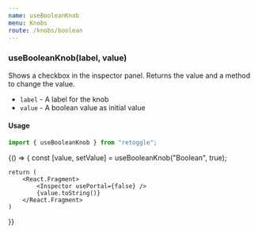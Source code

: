 ```yaml
---
name: useBooleanKnob
menu: Knobs
route: /knobs/boolean
---
```



### useBooleanKnob(label, value)

Shows a checkbox in the inspector panel. Returns the value and a method to change the value.

- `label` - A label for the knob
- `value` - A boolean value as initial value

#### Usage

```javascript
import { useBooleanKnob } from "retoggle";
```

<Playground>
{() => {
    const [value, setValue] = useBooleanKnob("Boolean", true);

    return (
        <React.Fragment>
            <Inspector usePortal={false} />
            {value.toString()}
        </React.Fragment>
    )

}}

</Playground>
